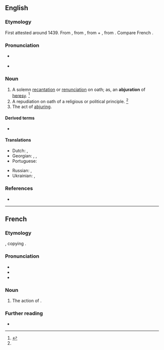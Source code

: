 ==English==

===Etymology===
First attested around 1439. From {{inh|en|enm|abjuracioun}}, from {{der|en|la|abiūrātiō||forswearing, abjuration}}, from {{m|la|ab||from, away from}} + {{m|la|iūrō||swear or take an oath}}, from {{m|la|iūs||law, right, duty}}. Compare French ''{{l|fr|abjuration}}''.

===Pronunciation===
* {{a|US}} {{IPA|en|/ˌæb.d͡ʒʊˈɹeɪ.ʃn̩/|/ˌæb.d͡ʒəˈɹeɪ.ʃn̩/|/ˌæb.d͡ʒʊɹˈɹeɪ.ʃn̩/}}
* {{rhymes|en|eɪʃən|s=4}}

===Noun===
{{en-noun|~}}

# A solemn [[recantation]] or [[renunciation]] on oath; as, an '''abjuration''' of [[heresy]]. {{defdate|First attested around 1350 to 1470.}}<ref name=SOED>{{R:SOED5|page=5}}</ref>
# A repudiation on oath of a religious or political principle. {{defdate|Mid 17<sup>th</sup> century.}}<ref name=SOED/>
# The act of [[abjure|abjuring]].

====Derived terms====
{{der-top}}
* {{l|en|Oath of Abjuration}}
{{der-mid}}
{{der-bottom}}

====Translations====
{{trans-top|a solemn recantation or renunciation on oath}}
* Dutch: {{t+|nl|afzwering}}, {{t|nl|herroeping|m}}
* Georgian: {{t|ka|უარყოფა}}, {{t|ka|ხელის აღება}}, {{t|ka|უარის თქმა}}
* Portuguese: {{t|pt|abjuração|f}}
{{trans-mid}}
* Russian: {{t+|ru|отрече́ние|n}}, {{t+|ru|абъюрация|f}}
* Ukrainian: {{t|uk|зре́чення|n|sc=Cyrl}}, {{t|uk|аб'юра́ція|f|sc=Cyrl}}
{{trans-bottom}}

===References===
<references/>
* {{R:Webster 1913}}

----

==French==

===Etymology===
{{suffix|fr|abjurer|ation}}, copying {{der|fr|la|abiūrātiō||forswearing, abjuration}}.

===Pronunciation===
* {{fr-IPA}}
* {{audio|fr|Fr-abjuration.ogg|Audio}}
* {{rhymes|fr|ɔ̃}}

===Noun===
{{fr-noun|f}}

# {{lb|fr|formal}} The action of {{m|fr|abjurer}}.

===Further reading===
* {{R:TLFi}}